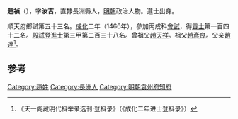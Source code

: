 '''趙禎'''（{{bd|1437年||？}}），字'''汝吉'''，直隸長洲縣人，[[明朝|明朝]]政治人物。進士出身。

順天府鄉試第五十三名。[[成化|成化]]二年（1466年），參加丙戌科[[會試|會試]]，得[[貢士|貢士]]第一百四十二名。[[殿試|殿試]]登[[進士|進士]]第三甲第二百三十八名。曾祖父[[趙天祥|趙天祥]]。祖父[[趙彥良|趙彥良]]。父亲[[趙達|趙達]]<ref>《天一阁藏明代科举录选刊·登科录》（《成化二年进士登科录》）</ref>。

==参考==
{{reflist}}

{{start box}}
{{s-off}}
{{s-before|[[顧禎|顧禎]]}}
{{s-title|明朝袁州府知府|成化年間－1488年}}
{{s-after|[[王俊_(成化進士)|王俊]]}}
{{end box}}
{{明朝人物小作品}}
{{成化二年丙戌科殿試金榜}}
[[Category:趙姓|Category:趙姓]]
[[Category:長洲人|Category:長洲人]]
[[Category:明朝袁州府知府|Category:明朝袁州府知府]]